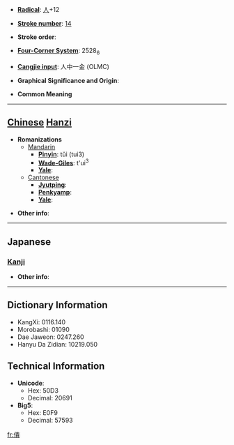 * '''[[Wiktionary:Chinese radical index| Radical]]''': [[Wiktionary:Chinese radical index 人|人]]+12

* '''[[Wiktionary:Chinese total strokes index|Stroke number]]''': [[Wiktionary:Chinese total strokes index 14|14]]

* '''Stroke order''': 

* '''[[Wiktionary:Chinese four corner index|Four-Corner System]]''': 2528<sub>6</sub>

* '''[[Wiktionary:Chinese Cangjie index|Cangjie input]]''': 人中一金 (OLMC)

* '''Graphical Significance and Origin''': 

* '''Common Meaning'''

----

== [[Chinese]] [[Hanzi]] ==

* '''Romanizations'''
** [[Mandarin]]
*** '''[[Pinyin]]''': tǔi (tui3)
*** '''[[Wade-Giles]]''': t'ui<sup>3</sup>
*** '''[[Yale]]''': 
**[[Cantonese]]
***'''[[Jyutping]]''':
***'''[[Penkyamp]]''': 
***'''[[Yale]]''': 

* '''Other info''': 

----

==Japanese==
===[[Kanji]]===
{{kanji|on readings=[[たい]] (tai), [[で]] (de), [[かい]] (kai), [[え]] (e), [[て]] (te)|kun readings=[[ならう]] (narau), [[みやびやか]] (miyabiyaka), [[したがう]] (shitagau)}}

* '''Other info''':  

----

== Dictionary Information ==

* KangXi: 0116.140
* Morobashi: 01090
* Dae Jaweon: 0247.260
* Hanyu Da Zidian: 10219.050

== Technical Information ==

* '''Unicode''':
** Hex: 50D3
** Decimal: 20691
* '''Big5''':
** Hex: E0F9
** Decimal: 57593

[[fr:僓]]